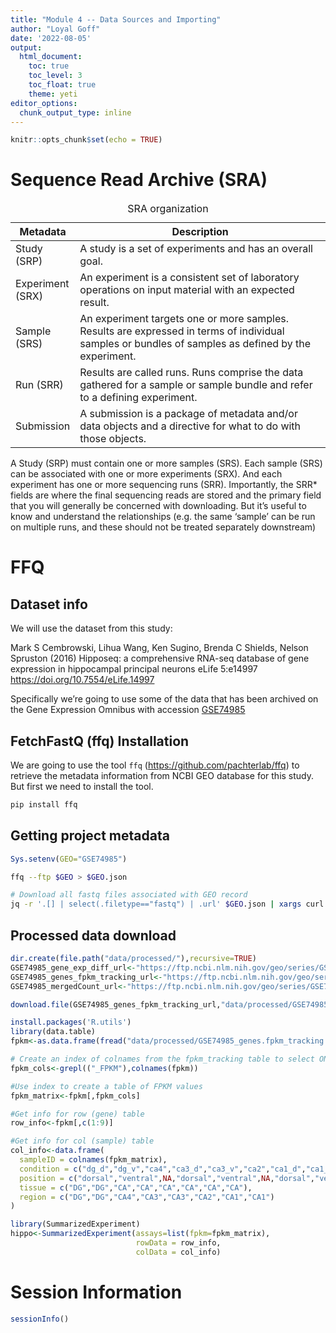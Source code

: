 ```yaml
---
title: "Module 4 -- Data Sources and Importing"
author: "Loyal Goff"
date: '2022-08-05'
output: 
  html_document:
    toc: true
    toc_level: 3
    toc_float: true
    theme: yeti
editor_options:
  chunk_output_type: inline
---
```


```r
knitr::opts_chunk$set(echo = TRUE)
```

# Sequence Read Archive (SRA)

| Metadata         | Description                                                                                                                                         |
|------------------|-----------------------------------------------------------------------------------------------------------------------------------------------------|
| Study (SRP)      | A study is a set of experiments and has an overall goal.                                                                                            |
| Experiment (SRX) | An experiment is a consistent set of laboratory operations on input material with an expected result.                                               |
| Sample (SRS)     | An experiment targets one or more samples. Results are expressed in terms of individual samples or bundles of samples as defined by the experiment. |
| Run (SRR)        | Results are called runs. Runs comprise the data gathered for a sample or sample bundle and refer to a defining experiment.                          |
| Submission       | A submission is a package of metadata and/or data objects and a directive for what to do with those objects.                                        |
: SRA organization

A Study (SRP) must contain one or more samples (SRS). Each sample (SRS) can be associated with one or more experiments (SRX).  And each experiment has one or more sequencing runs (SRR). Importantly, the SRR\* fields are where the final sequencing reads are stored and the primary field that you will generally be concerned with downloading.  But it's useful to know and understand the relationships (e.g. the same 'sample' can be run on multiple runs, and these should not be treated separately downstream)

# FFQ

## Dataset info

We will use the dataset from this study:

Mark S Cembrowski, Lihua Wang, Ken Sugino, Brenda C Shields, Nelson Spruston (2016) Hipposeq: a comprehensive RNA-seq database of gene expression in hippocampal principal neurons eLife 5:e14997 <https://doi.org/10.7554/eLife.14997>

Specifically we're going to use some of the data that has been archived on the Gene Expression Omnibus with accession [GSE74985](http://www.ncbi.nlm.nih.gov/geo/query/acc.cgi?token=adsveykeprejbej&acc=GSE74985)

## FetchFastQ (ffq) Installation

We are going to use the tool `ffq` (<https://github.com/pachterlab/ffq>) to retrieve the metadata information from NCBI GEO database for this study. But first we need to install the tool.

```bash
pip install ffq
```

## Getting project metadata

```r
Sys.setenv(GEO="GSE74985")
```

```bash
ffq --ftp $GEO > $GEO.json
```

```bash
# Download all fastq files associated with GEO record
jq -r '.[] | select(.filetype=="fastq") | .url' $GEO.json | xargs curl -O
```
## Processed data download

```r
dir.create(file.path("data/processed/"),recursive=TRUE)
GSE74985_gene_exp_diff_url<-"https://ftp.ncbi.nlm.nih.gov/geo/series/GSE74nnn/GSE74985/suppl/GSE74985_gene_exp.diff.gz"
GSE74985_genes_fpkm_tracking_url<-"https://ftp.ncbi.nlm.nih.gov/geo/series/GSE74nnn/GSE74985/suppl/GSE74985_genes.fpkm_tracking.gz"
GSE74985_mergedCount_url<-"https://ftp.ncbi.nlm.nih.gov/geo/series/GSE74nnn/GSE74985/suppl/GSE74985_mergedCount.txt.gz"

download.file(GSE74985_genes_fpkm_tracking_url,"data/processed/GSE74985_genes.fpkm_tracking.gz")

install.packages('R.utils')
library(data.table)
fpkm<-as.data.frame(fread("data/processed/GSE74985_genes.fpkm_tracking.gz"))

# Create an index of colnames from the fpkm_tracking table to select ONLY those columns with estimated FPKM values
fpkm_cols<-grepl(("_FPKM"),colnames(fpkm))

#Use index to create a table of FPKM values
fpkm_matrix<-fpkm[,fpkm_cols]

#Get info for row (gene) table
row_info<-fpkm[,c(1:9)]

#Get info for col (sample) table
col_info<-data.frame(
  sampleID = colnames(fpkm_matrix),
  condition = c("dg_d","dg_v","ca4","ca3_d","ca3_v","ca2","ca1_d","ca1_v"),
  position = c("dorsal","ventral",NA,"dorsal","ventral",NA,"dorsal","ventral"),
  tissue = c("DG","DG","CA","CA","CA","CA","CA","CA"),
  region = c("DG","DG","CA4","CA3","CA3","CA2","CA1","CA1")
)

library(SummarizedExperiment)
hippo<-SummarizedExperiment(assays=list(fpkm=fpkm_matrix),
                            rowData = row_info,
                            colData = col_info)

```



# Session Information

```r
sessionInfo()
```
